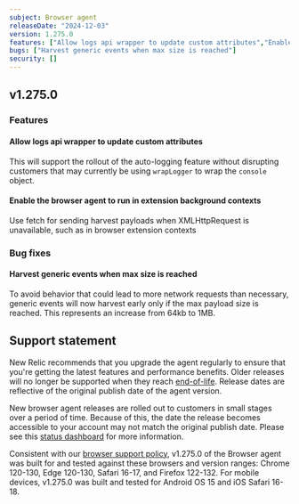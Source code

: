 ```yaml
---
subject: Browser agent
releaseDate: "2024-12-03"
version: 1.275.0
features: ["Allow logs api wrapper to update custom attributes","Enable the browser agent to run in extension background contexts"]
bugs: ["Harvest generic events when max size is reached"]
security: []
---
```


## v1.275.0

### Features

#### Allow logs api wrapper to update custom attributes
This will support the rollout of the auto-logging feature without disrupting customers that may currently be using `wrapLogger` to wrap the `console` object.

#### Enable the browser agent to run in extension background contexts
Use fetch for sending harvest payloads when XMLHttpRequest is unavailable, such as in browser extension contexts


### Bug fixes

#### Harvest generic events when max size is reached
To avoid behavior that could lead to more network requests than necessary, generic events will now harvest early only if the max payload size is reached. This represents an increase from 64kb to 1MB.

## Support statement

New Relic recommends that you upgrade the agent regularly to ensure that you're getting the latest features and performance benefits. Older releases will no longer be supported when they reach [end-of-life](https://docs.newrelic.com/docs/browser/browser-monitoring/getting-started/browser-agent-eol-policy/). Release dates are reflective of the original publish date of the agent version.

New browser agent releases are rolled out to customers in small stages over a period of time. Because of this, the date the release becomes accessible to your account may not match the original publish date. Please see this [status dashboard](https://newrelic.github.io/newrelic-browser-agent-release/) for more information.

Consistent with our [browser support policy](https://docs.newrelic.com/docs/browser/new-relic-browser/getting-started/compatibility-requirements-browser-monitoring/#browser-types), v1.275.0 of the Browser agent was built for and tested against these browsers and version ranges: Chrome 120-130, Edge 120-130, Safari 16-17, and Firefox 122-132. For mobile devices, v1.275.0 was built and tested for Android OS 15 and iOS Safari 16-18.